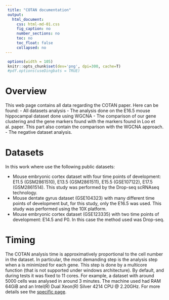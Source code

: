 ```yaml
---
 title: "COTAN documentation"
 output:
   html_document:
     css: html-md-01.css
     fig_caption: no
     number_sections: no
     toc: no
     toc_float: false
     collapsed: no
---
```


```r
 options(width = 105)
 knitr::opts_chunk$set(dev='png', dpi=300, cache=T)
 #pdf.options(useDingbats = TRUE)
```

# Overview

This web page contains all data regarding the COTAN paper. Here can be found:
- All datasets analysis 
- The analysis done on the E16.5 mouse hippocampal dataset done using WGCNA
- The comparison of our gene clustering and the gene markers found with the markers found in Loo et al. paper. This part also contain the comparison with the WGCNA approach.
- The negative dataset analysis.


# Datasets

In this work where use the following public datasets:

- Mouse embryonic cortex dataset with four time points of development: E11.5 (GSM2861510), E13.5 (GSM2861511), E15.5 (GSE107122), E17.5 (GSM2861514). This study was performed by the Drop-seq scRNAseq technology.
- Mouse dentate gyrus dataset (GSE104323) with many different time points of development but, for this study, only the E16.5 was used. This study was performed using the 10X platform.
- Mouse embryonic cortex dataset (GSE123335) with two time points of development: E14.5 and P0. In this case the method used was Drop-seq.

# Timing 
The COTAN analysis time is approximatively proportional to the cell number in the dataset. In particular, the most demanding step is the analysis step when a is minimized for each gene. This step is done by a multicore function (that is not supported under windows architecture). By default, and during tests it was fixed to 11 cores.
For example, a dataset with around 5000 cells was analysed in around 3 minutes. The machine used had RAM 64GiB and an Intel(R) Dual Xeon(R) Silver 4214 CPU @ 2.20GHz. 
For more details see the [specific page](https://seriph78.github.io/Cotan_paper/Execution_times.nb.html).



